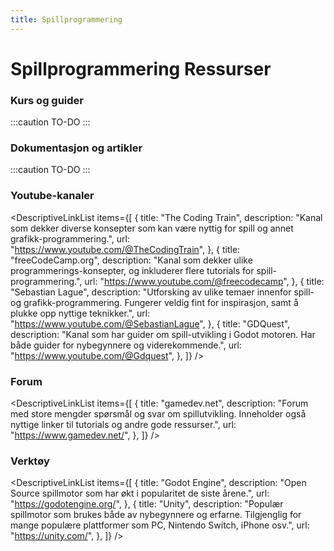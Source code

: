 ```yaml
---
title: Spillprogrammering
---
```



# Spillprogrammering Ressurser

### Kurs og guider

:::caution TO-DO
:::

### Dokumentasjon og artikler

:::caution TO-DO
:::

### Youtube-kanaler

<DescriptiveLinkList
  items={[
    {
      title: "The Coding Train",
      description:
        "Kanal som dekker diverse konsepter som kan være nyttig for spill og annet grafikk-programmering.",
      url: "https://www.youtube.com/@TheCodingTrain",
    },
    {
      title: "freeCodeCamp.org",
      description:
        "Kanal som dekker ulike programmerings-konsepter, og inkluderer flere tutorials for spill-programmering.",
      url: "https://www.youtube.com/@freecodecamp",
    },
    {
      title: "Sebastian Lague",
      description:
        "Utforsking av ulike temaer innenfor spill- og grafikk-programmering. Fungerer veldig fint for inspirasjon, samt å plukke opp nyttige teknikker.",
      url: "https://www.youtube.com/@SebastianLague",
    },
    {
      title: "GDQuest",
      description:
        "Kanal som har guider om spill-utvikling i Godot motoren. Har både guider for nybegynnere og viderekommende.",
      url: "https://www.youtube.com/@Gdquest",
    },
  ]}
/>

### Forum

<DescriptiveLinkList
  items={[
    {
      title: "gamedev.net",
      description:
        "Forum med store mengder spørsmål og svar om spillutvikling. Inneholder også nyttige linker til tutorials og andre gode ressurser.",
      url: "https://www.gamedev.net/",
    },
  ]}
/>

### Verktøy

<DescriptiveLinkList
  items={[
    {
      title: "Godot Engine",
      description:
        "Open Source spillmotor som har økt i popularitet de siste årene.",
      url: "https://godotengine.org/",
    },
    {
      title: "Unity",
      description:
        "Populær spillmotor som brukes både av nybegynnere og erfarne. Tilgjenglig for mange populære plattformer som PC, Nintendo Switch, iPhone osv.",
      url: "https://unity.com/",
    },
  ]}
/>
